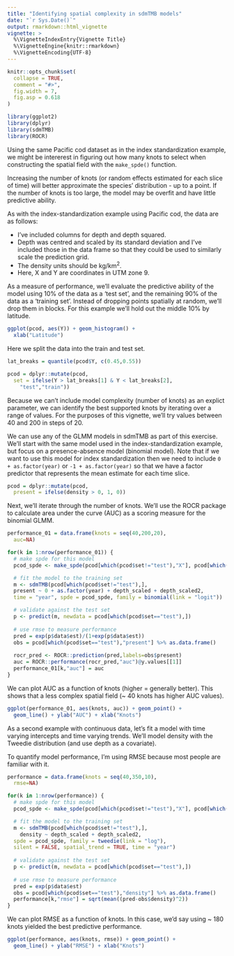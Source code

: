 ```yaml
---
title: "Identifying spatial complexity in sdmTMB models"
date: "`r Sys.Date()`"
output: rmarkdown::html_vignette
vignette: >
  %\VignetteIndexEntry{Vignette Title}
  %\VignetteEngine{knitr::rmarkdown}
  %\VignetteEncoding{UTF-8}
---
```


```r
knitr::opts_chunk$set(
  collapse = TRUE,
  comment = "#>",
  fig.width = 7,
  fig.asp = 0.618
)
```

```r
library(ggplot2)
library(dplyr)
library(sdmTMB)
library(ROCR)
```

Using the same Pacific cod dataset as in the index standardization example, we might be intererest in figuring out how many knots to select when constructing the spatial field with the `make_spde()` function. 

Increasing the number of knots (or random effects estimated for each slice of time) will better approximate the species' distribution - up to a point. If the number of knots is too large, the model may be overfit and have little predictive ability. 

As with the index-standardization example using Pacific cod, the data are as follows:

- I've included columns for depth and depth squared. 
- Depth was centred and scaled by its standard deviation and I've included those in the data frame so that they could be used to similarly scale the prediction grid.
- The density units should be kg/km^2^.
- Here, X and Y are coordinates in UTM zone 9.

As a measure of performance, we'll evaluate the predictive ability of the model using 10% of the data as a 'test set', and the remaining 90% of the data as a 'training set'. Instead of dropping points spatially at random, we'll drop them in blocks. For this example we'll hold out the middle 10% by latitude. 

```r
ggplot(pcod, aes(Y)) + geom_histogram() + 
  xlab("Latitude")
```

Here we split the data into the train and test set. 

```r
lat_breaks = quantile(pcod$Y, c(0.45,0.55))

pcod = dplyr::mutate(pcod, 
  set = ifelse(Y > lat_breaks[1] & Y < lat_breaks[2], 
    "test","train"))
```

Because we can't include model complexity (number of knots) as an explict parameter, we can identify the best supported knots by iterating over a range of values. For the purposes of this vignette, we'll try values between 40 and 200 in steps of 20. 

We can use any of the GLMM models in sdmTMB as part of this exercise.
We'll start with the same model used in the index-standardization example, but focus on a presence-absence model (binomial model). Note that if we want to use this model for index standardization then we need to include `0 + as.factor(year)` or `-1 + as.factor(year)` so that we have a factor predictor that represents the mean estimate for each time slice.

```r
pcod = dplyr::mutate(pcod,
  present = ifelse(density > 0, 1, 0))
```

Next, we'll iterate through the number of knots. We'll use the ROCR package to calculate area under the curve (AUC) as a scoring measure for the binomial GLMM. 

```r
performance_01 = data.frame(knots = seq(40,200,20),
  auc=NA)

for(k in 1:nrow(performance_01)) {
  # make spde for this model
  pcod_spde <- make_spde(pcod[which(pcod$set!="test"),"X"], pcod[which(pcod$set!="test"),"Y"], n_knots = performance_01$knots[k])

  # fit the model to the training set
  m <- sdmTMB(pcod[which(pcod$set!="test"),],
  present ~ 0 + as.factor(year) + depth_scaled + depth_scaled2,
  time = "year", spde = pcod_spde, family = binomial(link = "logit"))

  # validate against the test set
  p <- predict(m, newdata = pcod[which(pcod$set=="test"),])
  
  # use rmse to measure performance
  pred = exp(p$data$est)/(1+exp(p$data$est))
  obs = pcod[which(pcod$set=="test"),"present"] %>% as.data.frame()
  
  rocr_pred <- ROCR::prediction(pred,labels=obs$present)
  auc = ROCR::performance(rocr_pred,"auc")@y.values[[1]]
  performance_01[k,"auc"] = auc
}
```

We can plot AUC as a function of knots (higher = generally better). This shows that a less complex spatial field (~ 40 knots has higher AUC values).

```r
ggplot(performance_01, aes(knots, auc)) + geom_point() +
  geom_line() + ylab("AUC") + xlab("Knots")
```

As a second example with continuous data, let's fit a model with time varying intercepts and time varying trends. We'll model density with the Tweedie distribution (and use depth as a covariate).

To quantify model performance, I'm using RMSE because most people are familiar with it. 

```r
performance = data.frame(knots = seq(40,350,10),
  rmse=NA)

for(k in 1:nrow(performance)) {
  # make spde for this model
  pcod_spde <- make_spde(pcod[which(pcod$set!="test"),"X"], pcod[which(pcod$set!="test"),"Y"], n_knots = performance$knots[k])

  # fit the model to the training set
  m <- sdmTMB(pcod[which(pcod$set!="test"),], 
    density ~ depth_scaled + depth_scaled2,
  spde = pcod_spde, family = tweedie(link = "log"),
  silent = FALSE, spatial_trend = TRUE, time = "year")
  
  # validate against the test set
  p <- predict(m, newdata = pcod[which(pcod$set=="test"),])
  
  # use rmse to measure performance
  pred = exp(p$data$est)
  obs = pcod[which(pcod$set=="test"),"density"] %>% as.data.frame()
  performance[k,"rmse"] = sqrt(mean((pred-obs$density)^2))
}
```

We can plot RMSE as a function of knots. In this case, we'd say using ~ 180 knots yielded the best predictive performance. 

```r
ggplot(performance, aes(knots, rmse)) + geom_point() +
  geom_line() + ylab("RMSE") + xlab("Knots")
```

